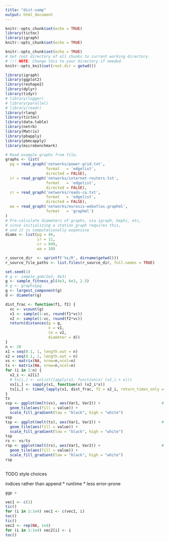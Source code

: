 ```yaml
---
title: "dist-samp"
output: html_document
---
```


```r
knitr::opts_chunk$set(echo = TRUE)
library(tictoc)
library(igraph)
knitr::opts_chunk$set(echo = TRUE)

knitr::opts_chunk$set(echo = TRUE)
# Set root directory of all chunks to current working directory.
# !!! NOTE: Change this to your directory if needed.
knitr::opts_knit$set(root.dir = getwd())

library(igraph)
library(ggplot2)
library(reshape2)
library(dplyr)
library(tidyr)
# library(logger)
# library(parallel)
# library(readr)
library(rlang)
library(tictoc)
library(data.table)
library(netrb)
library(Matrix)
library(pbapply)
library(pbmcapply)
library(microbenchmark)

# Read example graphs from file.
graphs <- list(
  pg = read_graph('networks/power-grid.txt',
                  format   = 'edgelist',
                  directed = FALSE),
  ir = read_graph('networks/internet-routers.txt',
                  format   = 'edgelist',
                  directed = FALSE),
  cr = read_graph('networks/roads-ca.txt',
                  format   = 'edgelist',
                  directed = FALSE),
  wa = read_graph('networks/eurosis-webatlas.graphml',
                  format   = 'graphml')
)
# Pre-calculate diameters of graphs, via igraph, Gephi, etc,
# since initializing a station_graph requires this,
# and it is computationally expensive
diams <- list(pg = 46,
              ir = 11,
              cr = 849,
              wa = 10)

r_source_dir  <- sprintf('%s/R', dirname(getwd()))
r_source_file_paths <- list.files(r_source_dir, full.names = TRUE)
```


```r
set.seed(1)
# g <- sample_gnm(2e3, 4e3)
g <- sample_fitness_pl(4e3, 6e3, 2.5)
# g <- graphs$pg
g <- largest_component(g)
d <- diameter(g)

dist_frac <- function(f1, f2) {
  vc <- vcount(g)
  v1 <- sample(1:vc, round(f1*vc))
  v2 <- sample(1:vc, round(f2*vc))
  return(distances(g = g,
                   v = v1,
                   to = v2,
                   diameter = d))
}
n <- 20
x1 = seq(0.1, 1, length.out = n)
x2 = seq(0.1, 1, length.out = n)
vs <- matrix(NA, nrow=n,ncol=n)
ts <- matrix(NA, nrow=n,ncol=n)
for (i in 1:n) {
  x2_i <- x2[i]
  # ts[i,] <- unlist(lapply(x1, function(x) (x2_i + x)))
  vs[i,] <- sapply(x1, function(x) (x2_i*x))
  ts[i,] <- timed_lapply(x1, dist_frac, f2 = x2_i, return_times_only = TRUE, times_run = 20)
}
ts
vsp <- ggplot(melt(vs), aes(Var1, Var2)) +                           # Create heatmap with ggplot2
  geom_tile(aes(fill = value)) + 
  scale_fill_gradient(low = "black", high = "white")
vsp
tsp <- ggplot(melt(ts), aes(Var1, Var2)) +                           # Create heatmap with ggplot2
  geom_tile(aes(fill = value)) + 
  scale_fill_gradient(low = "black", high = "white")
tsp
rs <- vs/ts
rsp <- ggplot(melt(rs), aes(Var1, Var2)) +                           # Create heatmap with ggplot2
  geom_tile(aes(fill = value)) + 
  scale_fill_gradient(low = "black", high = "white")
rsp
```
```r

```

TODO style choices

indices rather than append
* runtime
* less error-prone

```r
ggp + 

vec1 <- c(1)
tic()
for (i in 2:1e4) vec1 <- c(vec1, i)
toc()
tic()
vec2 <- rep(NA, 1e4)
for (i in 1:1e4) vec2[i] <- i
toc()
```

